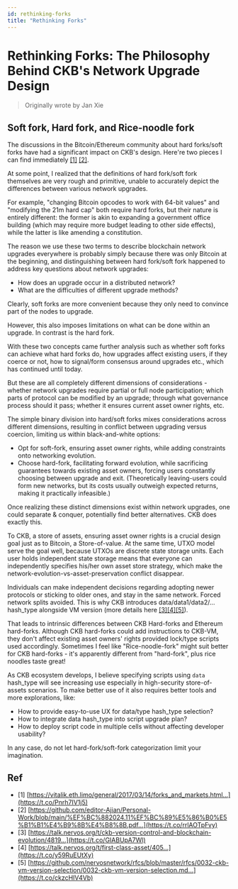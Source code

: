 ```yaml
---
id: rethinking-forks
title: "Rethinking Forks"
---
```


# Rethinking Forks: The Philosophy Behind CKB's Network Upgrade Design

> Originally wrote by Jan Xie

## Soft fork, Hard fork, and Rice-noodle fork

The discussions in the Bitcoin/Ethereum community about hard forks/soft forks have had a significant impact on CKB's design.
Here're two pieces I can find immediately [[1]](https://vitalik.eth.limo/general/2017/03/14/forks_and_markets.html) [[2]](https://github.com/editor-Ajian/Personal-Work/blob/main/%EF%BC%882024.11%EF%BC%89%E5%86%B0%E5%B1%B1%E4%B9%8B%E4%B8%8B.pdf).

At some point, I realized that the definitions of hard fork/soft fork themselves are very rough and primitive, unable to accurately depict the differences between various network upgrades.

For example, "changing Bitcoin opcodes to work with 64-bit values" and "modifying the 21m hard cap" both require hard forks, but their nature is entirely different: the former is akin to expanding a government office building (which may require more budget leading to other side effects), while the latter is like amending a constitution.

The reason we use these two terms to describe blockchain network upgrades everywhere is probably simply because there was only Bitcoin at the beginning, and distinguishing between hard fork/soft fork happened to address key questions about network upgrades:

- How does an upgrade occur in a distributed network?
- What are the difficulties of different upgrade methods?

Clearly, soft forks are more convenient because they only need to convince part of the nodes to upgrade.

However, this also imposes limitations on what can be done within an upgrade. In contrast is the hard fork.

With these two concepts came further analysis such as whether soft forks can achieve what hard forks do, how upgrades affect existing users, if they coerce or not, how to signal/form consensus around upgrades etc., which has continued until today.

But these are all completely different dimensions of considerations - whether network upgrades require partial or full node participation; which parts of protocol can be modified by an upgrade; through what governance process should it pass; whether it ensures current asset owner rights, etc.

The simple binary division into hard/soft forks mixes considerations across different dimensions, resulting in conflict between upgrading versus coercion, limiting us within black-and-white options:

- Opt for soft-fork, ensuring asset owner rights, while adding constraints onto networking evolution.
- Choose hard-fork, facilitating forward evolution, while sacrificing guarantees towards existing asset owners, forcing users constantly choosing between upgrade and exit. (Theoretically leaving-users could form new networks, but its costs usually outweigh expected returns, making it practically infeasible.)

Once realizing these distinct dimensions exist within network upgrades, one could separate & conquer, potentially find better alternatives. CKB does exactly this.

To CKB, a store of assets, ensuring asset owner rights is a crucial design goal just as to Bitcoin, a Store-of-value. At the same time, UTXO model serve the goal well, because UTXOs are discrete state storage units. Each user holds independent state storage means that everyone can independently specifies his/her own asset store strategy, which make the network-evolution-vs-asset-preservation conflict disappear.

Individuals can make independent decisions regarding adopting newer protocols or sticking to older ones, and stay in the same network. Forced network splits avoided. This is why CKB introduces data/data1/data2/... hash_type alongside VM version (more details here [[3]](https://talk.nervos.org/t/ckb-version-control-and-blockchain-evolution/4819)[[4]](https://talk.nervos.org/t/first-class-asset/405)[[5]](https://github.com/nervosnetwork/rfcs/blob/master/rfcs/0032-ckb-vm-version-selection/0032-ckb-vm-version-selection.md)).

That leads to intrinsic differences between CKB Hard-forks and Ethereum hard-forks. Although CKB hard-forks could add instructions to CKB-VM, they don't affect existing asset owners' rights provided lock/type scripts used accordingly. Sometimes I feel like "Rice-noodle-fork" might suit better for CKB hard-forks - it's apparently different from "hard-fork", plus rice noodles taste great!

As CKB ecosystem develops, I believe specifying scripts using `data` hash_type will see increasing use especially in high-security store-of-assets scenarios. To make better use of it also requires better tools and more explorations, like:

- How to provide easy-to-use UX for data/type hash_type selection?
- How to integrate data hash_type into script upgrade plan?
- How to deploy script code in multiple cells without affecting developer usability?

In any case, do not let hard-fork/soft-fork categorization limit your imagination.

## Ref

- [1] [https://vitalik.eth.limo/general/2017/03/14/forks_and_markets.html…](https://t.co/Pnrh7IV1j5)
- [2] [https://github.com/editor-Ajian/Personal-Work/blob/main/%EF%BC%882024.11%EF%BC%89%E5%86%B0%E5%B1%B1%E4%B9%8B%E4%B8%8B.pdf…](https://t.co/rrlAOTpFvy)
- [3] [https://talk.nervos.org/t/ckb-version-control-and-blockchain-evolution/4819…](https://t.co/GIABUpA7Wl)
- [4] [https://talk.nervos.org/t/first-class-asset/405…](https://t.co/y59RuEUtXy)
- [5] [https://github.com/nervosnetwork/rfcs/blob/master/rfcs/0032-ckb-vm-version-selection/0032-ckb-vm-version-selection.md…](https://t.co/ckzcHIV4Vb)
